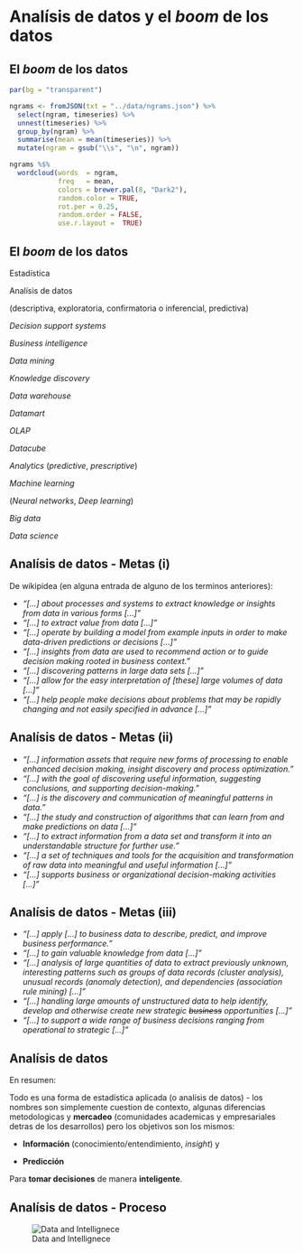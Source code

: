 # Analísis de datos y el _boom_ de los datos

## El _boom_ de los datos

```r
par(bg = "transparent")

ngrams <- fromJSON(txt = "../data/ngrams.json") %>%
  select(ngram, timeseries) %>% 
  unnest(timeseries) %>% 
  group_by(ngram) %>%
  summarise(mean = mean(timeseries)) %>%
  mutate(ngram = gsub("\\s", "\n", ngram))

ngrams %$% 
  wordcloud(words  = ngram,
            freq   = mean,
            colors = brewer.pal(8, "Dark2"),
            random.color = TRUE,
            rot.per = 0.25,
            random.order = FALSE,
            use.r.layout =  TRUE)
```

## El _boom_ de los datos {.build}

<div class="columns-2">
  Estadística
  
  Analísis de datos 
  
  (descriptiva, exploratoria, confirmatoria o inferencial, predictiva)
  
  _Decision support systems_
  
  _Business intelligence_ 
  
  _Data mining_
  
  _Knowledge discovery_
  
  _Data warehouse_
  
  _Datamart_
  
  _OLAP_
  
  _Datacube_
  
  _Analytics_ (_predictive_, _prescriptive_)
  
  _Machine learning_ 
  
  (_Neural networks_, _Deep learning_)
  
  _Big data_
  
  _Data science_
</div>

## Analísis de datos - Metas (i)

De wikipidea (en alguna entrada de alguno de los terminos anteriores):

- _"[...] about processes and systems to extract knowledge or insights from data in various forms [...]"_ <!--ds-->
- _"[...] to extract value from data [...]"_ <!--bd-->
- _"[...] operate by building a model from example inputs in order to make data-driven predictions or decisions [...]"_ <!--ml-->
- _"[...] insights from data are used to recommend action or to guide decision making rooted in business context."_  <!--a-->
- _"[...] discovering patterns in large data sets [...]"_ <!--dm-->
- _"[...] allow for the easy interpretation of [these] large volumes of data [...]"_ <!--bi-->
- _"[...] help people make decisions about problems that may be rapidly changing and not easily specified in advance [...]"_ <!--dss-->

## Analísis de datos - Metas (ii)

- _"[...] information assets that require new forms of processing to enable enhanced decision making, insight discovery and process optimization."_ <!--bd-->
- _"[...] with the goal of discovering useful information, suggesting conclusions, and supporting decision-making."_ <!--da-->
- _"[...] is the discovery and communication of meaningful patterns in data."_ <!--a-->
- _"[...] the study and construction of algorithms that can learn from and make predictions on data [...]"_ <!--ml-->
- _"[...] to extract information from a data set and transform it into an understandable structure for further use."_ <!--dm-->
- _"[...] a set of techniques and tools for the acquisition and transformation of raw data into meaningful and useful information [...]"_ <!--bi-->
- _"[...] supports business or organizational decision-making activities [...]"_ <!--dss-->

## Analísis de datos - Metas (iii)

- _"[...] apply [...] to business data to describe, predict, and improve business performance."_ <!--a-->
- _"[...] to gain valuable knowledge from data [...]"_ <!--a-->
- _"[...] analysis of large quantities of data to extract previously unknown, interesting patterns such as groups of data records (cluster analysis), unusual records (anomaly detection), and dependencies (association rule mining) [...]"_ <!--dm-->
-  _"[...] handling large amounts of unstructured data to help identify, develop and otherwise create new strategic ~~business~~ opportunities [...]"_ <!--bi-->
- _"[...] to support a wide range of business decisions ranging from operational to strategic [...]"_ <!--bi-->

## Analísis de datos {.build}

En resumen:

Todo es una forma de estadística aplicada (o analísis de datos) - los nombres son simplemente cuestion de contexto, algunas diferencias metodologicas y **mercadeo** (comunidades academicas y empresariales detras de los desarrollos) pero los objetivos son los mismos:

- **Información** (conocimiento/entendimiento, _insight_) y

- **Predicción**

Para **tomar decisiones** de manera **inteligente**.

## Analísis de datos - Proceso

![Data and Intellignece](https://upload.wikimedia.org/wikipedia/en/thumb/e/ee/Relationship_of_data%2C_information_and_intelligence.png/640px-Relationship_of_data%2C_information_and_intelligence.png)
